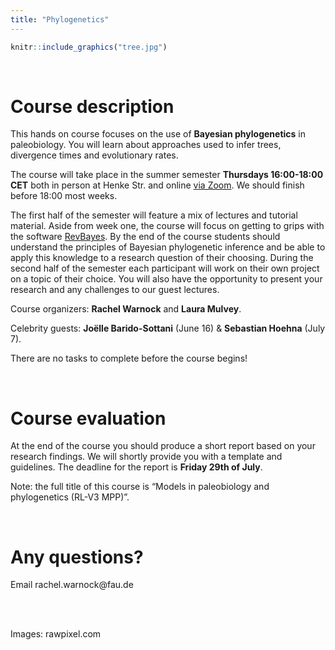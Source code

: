 ```yaml
---
title: "Phylogenetics"
---
```


```r
knitr::include_graphics("tree.jpg")
```

\

# Course description

This hands on course focuses on the use of **Bayesian phylogenetics** in paleobiology. 
You will learn about approaches used to infer trees, divergence times and evolutionary rates. 

The course will take place in the summer semester **Thursdays 16:00-18:00 CET** both in person at Henke Str. and online [via Zoom](https://fau.zoom.us/j/67756970533). We should finish before 18:00 most weeks.

The first half of the semester will feature a mix of lectures and tutorial material.
Aside from week one, the course will focus on getting to grips with the software [RevBayes](https://revbayes.github.io/tutorials/). By the end of the course students should understand the principles of Bayesian phylogenetic inference and be able to apply this knowledge to a research question of their choosing.
During the second half of the semester each participant will work on their own project on a topic of their choice. 
You will also have the opportunity to present your research and any challenges to our guest lectures. 

Course organizers: **Rachel Warnock** and **Laura Mulvey**.

Celebrity guests: **Joëlle Barido-Sottani** (June 16) & **Sebastian Hoehna** (July 7).

There are no tasks to complete before the course begins!

\

# Course evaluation

At the end of the course you should produce a short report based on your research findings. 
We will shortly provide you with a template and guidelines. 
The deadline for the report is **Friday 29th of July**.

Note: the full title of this course is "Models in paleobiology and phylogenetics (RL-V3 MPP)”.

\

# Any questions?

Email rachel.warnock@fau.de

\
\

Images: rawpixel.com

